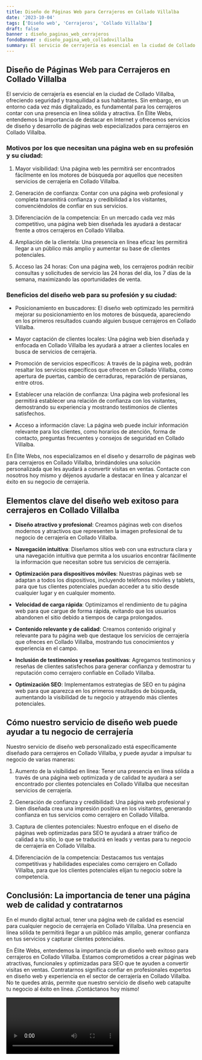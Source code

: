 ```yaml
---
title: Diseño de Páginas Web para Cerrajeros en Collado Villalba
date: '2023-10-04'
tags: ['Diseño web', 'Cerrajeros', 'Collado Villalba']
draft: false
banner : diseño_paginas_web_cerrajeros
fondoBanner : diseño_pagina_web_colladovillalba
summary: El servicio de cerrajería es esencial en la ciudad de Collado Villalba, ofreciendo seguridad y tranquilidad a sus habitantes. Sin embargo, en un entorno cada vez más digitalizado, es fundamental para los cerrajeros contar con una presencia en línea sólida y atractiva. En Élite Webs, entendemos la importancia de destacar en Internet y ofrecemos servicios de diseño y desarrollo de páginas web especializados para cerrajeros en Collado Villalba.
---
```


## Diseño de Páginas Web para Cerrajeros en Collado Villalba

El servicio de cerrajería es esencial en la ciudad de Collado Villalba, ofreciendo seguridad y tranquilidad a sus habitantes. Sin embargo, en un entorno cada vez más digitalizado, es fundamental para los cerrajeros contar con una presencia en línea sólida y atractiva. En Élite Webs, entendemos la importancia de destacar en Internet y ofrecemos servicios de diseño y desarrollo de páginas web especializados para cerrajeros en Collado Villalba.

### Motivos por los que necesitan una página web en su profesión y su ciudad:

1. Mayor visibilidad: Una página web les permitirá ser encontrados fácilmente en los motores de búsqueda por aquellos que necesiten servicios de cerrajería en Collado Villalba.

2. Generación de confianza: Contar con una página web profesional y completa transmitirá confianza y credibilidad a los visitantes, convenciéndolos de confiar en sus servicios.

3. Diferenciación de la competencia: En un mercado cada vez más competitivo, una página web bien diseñada les ayudará a destacar frente a otros cerrajeros en Collado Villalba.

4. Ampliación de la clientela: Una presencia en línea eficaz les permitirá llegar a un público más amplio y aumentar su base de clientes potenciales.

5. Acceso las 24 horas: Con una página web, los cerrajeros podrán recibir consultas y solicitudes de servicio las 24 horas del día, los 7 días de la semana, maximizando las oportunidades de venta.

### Beneficios del diseño web para su profesión y su ciudad:

- Posicionamiento en buscadores: El diseño web optimizado les permitirá mejorar su posicionamiento en los motores de búsqueda, apareciendo en los primeros resultados cuando alguien busque cerrajeros en Collado Villalba.

- Mayor captación de clientes locales: Una página web bien diseñada y enfocada en Collado Villalba les ayudará a atraer a clientes locales en busca de servicios de cerrajería.

- Promoción de servicios específicos: A través de la página web, podrán resaltar los servicios específicos que ofrecen en Collado Villalba, como apertura de puertas, cambio de cerraduras, reparación de persianas, entre otros.

- Establecer una relación de confianza: Una página web profesional les permitirá establecer una relación de confianza con los visitantes, demostrando su experiencia y mostrando testimonios de clientes satisfechos.

- Acceso a información clave: La página web puede incluir información relevante para los clientes, como horarios de atención, forma de contacto, preguntas frecuentes y consejos de seguridad en Collado Villalba.

En Élite Webs, nos especializamos en el diseño y desarrollo de páginas web para cerrajeros en Collado Villalba, brindándoles una solución personalizada que les ayudará a convertir visitas en ventas. Contacte con nosotros hoy mismo y déjenos ayudarle a destacar en línea y alcanzar el éxito en su negocio de cerrajería.

<GifSeo />

<Cta />

## Elementos clave del diseño web exitoso para cerrajeros en Collado Villalba

- **Diseño atractivo y profesional**: Creamos páginas web con diseños modernos y atractivos que representen la imagen profesional de tu negocio de cerrajería en Collado Villalba.

- **Navegación intuitiva**: Diseñamos sitios web con una estructura clara y una navegación intuitiva que permita a los usuarios encontrar fácilmente la información que necesitan sobre tus servicios de cerrajería.

- **Optimización para dispositivos móviles**: Nuestras páginas web se adaptan a todos los dispositivos, incluyendo teléfonos móviles y tablets, para que tus clientes potenciales puedan acceder a tu sitio desde cualquier lugar y en cualquier momento.

- **Velocidad de carga rápida**: Optimizamos el rendimiento de tu página web para que cargue de forma rápida, evitando que los usuarios abandonen el sitio debido a tiempos de carga prolongados.

- **Contenido relevante y de calidad**: Creamos contenido original y relevante para tu página web que destaque los servicios de cerrajería que ofreces en Collado Villalba, mostrando tus conocimientos y experiencia en el campo.

- **Inclusión de testimonios y reseñas positivas**: Agregamos testimonios y reseñas de clientes satisfechos para generar confianza y demostrar tu reputación como cerrajero confiable en Collado Villalba.

- **Optimización SEO**: Implementamos estrategias de SEO en tu página web para que aparezca en los primeros resultados de búsqueda, aumentando la visibilidad de tu negocio y atrayendo más clientes potenciales.

## Cómo nuestro servicio de diseño web puede ayudar a tu negocio de cerrajería

Nuestro servicio de diseño web personalizado está específicamente diseñado para cerrajeros en Collado Villalba, y puede ayudar a impulsar tu negocio de varias maneras:

1. Aumento de la visibilidad en línea: Tener una presencia en línea sólida a través de una página web optimizada y de calidad te ayudará a ser encontrado por clientes potenciales en Collado Villalba que necesitan servicios de cerrajería.

2. Generación de confianza y credibilidad: Una página web profesional y bien diseñada crea una impresión positiva en los visitantes, generando confianza en tus servicios como cerrajero en Collado Villalba.

3. Captura de clientes potenciales: Nuestro enfoque en el diseño de páginas web optimizadas para SEO te ayudará a atraer tráfico de calidad a tu sitio, lo que se traducirá en leads y ventas para tu negocio de cerrajería en Collado Villalba.

4. Diferenciación de la competencia: Destacamos tus ventajas competitivas y habilidades especiales como cerrajero en Collado Villalba, para que los clientes potenciales elijan tu negocio sobre la competencia.

## Conclusión: La importancia de tener una página web de calidad y contratarnos

En el mundo digital actual, tener una página web de calidad es esencial para cualquier negocio de cerrajería en Collado Villalba. Una presencia en línea sólida te permitirá llegar a un público más amplio, generar confianza en tus servicios y capturar clientes potenciales.

En Élite Webs, entendemos la importancia de un diseño web exitoso para cerrajeros en Collado Villalba. Estamos comprometidos a crear páginas web atractivas, funcionales y optimizadas para SEO que te ayuden a convertir visitas en ventas. Contratarnos significa confiar en profesionales expertos en diseño web y experiencia en el sector de cerrajería en Collado Villalba. No te quedes atrás, permite que nuestro servicio de diseño web catapulte tu negocio al éxito en línea. ¡Contáctanos hoy mismo!

<Video />

<CtaBot job='Cerrajeros' city='Collado Villalba'/>

<Gmaps query='Collado Villalba+españa+maps' />